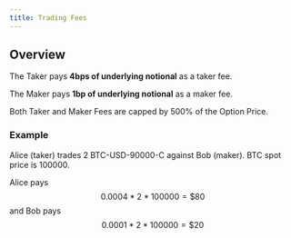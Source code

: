 ```yaml
---
title: Trading Fees
---
```

## Overview

The Taker pays **4bps of underlying notional** as a taker fee.

The Maker pays **1bp of underlying notional** as a maker fee.

Both Taker and Maker Fees are capped by 500% of the Option Price.

### Example 

Alice (taker) trades 2 BTC-USD-90000-C against Bob (maker). 
BTC spot price is 100000. 

Alice pays $$ 0.0004*2*100000=\$80 $$ and Bob pays $$ 0.0001*2*100000=\$20 $$
